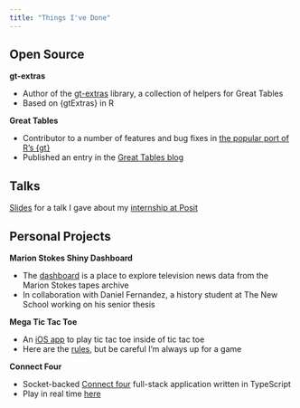 ```yaml
---
title: "Things I've Done"
---
```


## Open Source

**gt-extras**

* Author of the [gt-extras](https://posit-dev.github.io/gt-extras/) library, a collection of helpers for Great Tables
* Based on {gtExtras} in R

**Great Tables**

* Contributor to a number of features and bug fixes in [the popular port of R's {gt}](https://github.com/posit-dev/great-tables)
* Published an entry in the [Great Tables blog](https://posit-dev.github.io/great-tables/blog/plots-in-tables/)

## Talks

[Slides](./talks/Posit-Open-Source-Reflection/index.qmd) for a talk I gave about my [internship at Posit](./posts/Posit-Internship-Reflection/index.qmd)

## Personal Projects

**Marion Stokes Shiny Dashboard**
    
* The [dashboard](https://jules-dev.shinyapps.io/Marion-Stokes-Tapes-Dashboard/) is a place to explore television news data from the Marion Stokes tapes archive
* In collaboration with Daniel Fernandez, a history student at The New School working on his senior thesis

**Mega Tic Tac Toe**

* An [iOS app](https://github.com/juleswg23/MegaTicTacToe) to play tic tac toe inside of tic tac toe
* Here are the [rules](https://bejofo.com/ttt), but be careful I'm always up for a game 

**Connect Four**

* Socket-backed [Connect four](https://github.com/juleswg23/connect-four-live) full-stack application written in TypeScript
* Play in real time [here](https://ancient-chelsae-jules-personal-c110e413.koyeb.app/)
